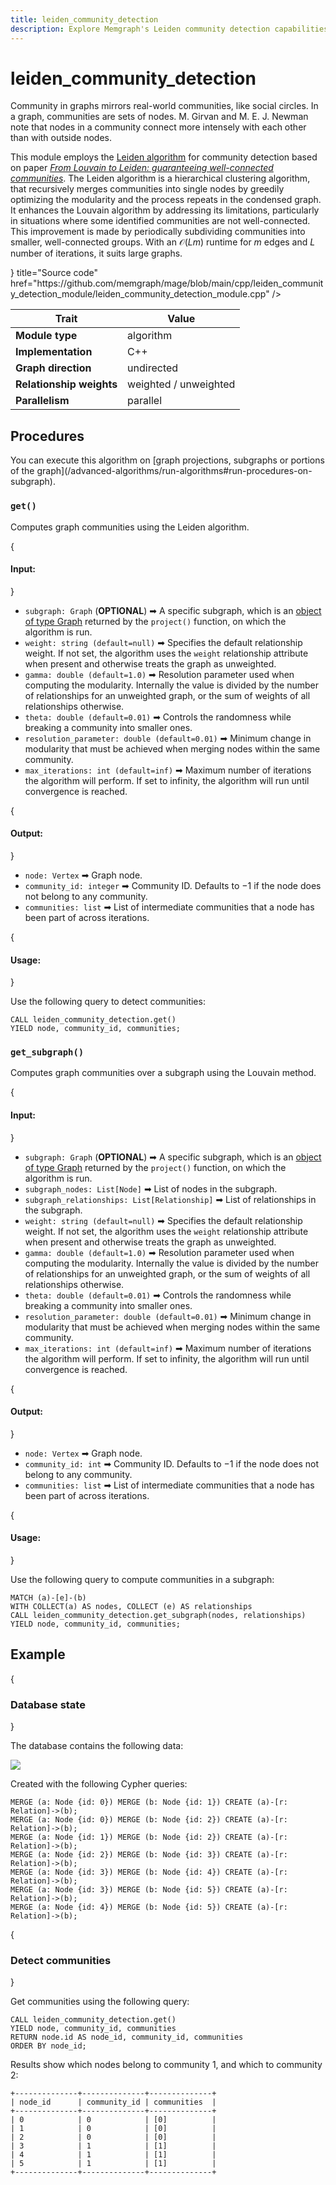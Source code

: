 ```yaml
---
title: leiden_community_detection
description: Explore Memgraph's Leiden community detection capabilities and learn how to analyze the structure of complex networks. Access tutorials and comprehensive documentation to enhance your understanding of Leiden community detection algorithm.
---
```



# leiden_community_detection

Community in graphs mirrors real-world communities, like social circles. In a
graph, communities are sets of nodes. M. Girvan and M. E. J. Newman note that
nodes in a community connect more intensely with each other than with outside
nodes.

This module employs the [Leiden
algorithm](https://en.wikipedia.org/wiki/Leiden_algorithm) for community detection
based on paper [*From Louvain to Leiden: guaranteeing well-connected communities*](https://arxiv.org/abs/1810.08473). 
The Leiden algorithm is a hierarchical clustering algorithm, that recursively merges communities into single nodes by greedily optimizing the modularity and the process repeats in the condensed graph.
It enhances the Louvain algorithm by addressing its limitations, particularly in situations where some identified communities are not well-connected. 
This improvement is made by periodically subdividing communities into smaller, well-connected groups.
With an $\mathcal{O}(Lm)$ runtime for $m$ edges and $L$ number of iterations, it suits large graphs.

<Cards>
  <Card
    icon={<GitHub />}
    title="Source code"
    href="https://github.com/memgraph/mage/blob/main/cpp/leiden_community_detection_module/leiden_community_detection_module.cpp"
  />
</Cards>

| Trait                    | Value                                                                                                       |
| ------------------------ | --------------------- |
| **Module type**          | algorithm             |
| **Implementation**       | C++                   |
| **Graph direction**      | undirected            |
| **Relationship weights** | weighted / unweighted |
| **Parallelism**          | parallel              |

## Procedures

<Callout type="info">
You can execute this algorithm on [graph projections, subgraphs or portions of the graph](/advanced-algorithms/run-algorithms#run-procedures-on-subgraph).
</Callout>

### `get()`

Computes graph communities using the Leiden algorithm.

{<h4> Input: </h4>}

- `subgraph: Graph` (**OPTIONAL**) ➡ A specific subgraph, which is an [object of type Graph](/advanced-algorithms/run-algorithms#run-procedures-on-subgraph) returned by the `project()` function, on which the algorithm is run.
- `weight: string (default=null)` ➡ Specifies the default relationship weight. If not set, 
  the algorithm uses the `weight` relationship attribute when present and otherwise 
  treats the graph as unweighted.
- `gamma: double (default=1.0)` ➡ Resolution parameter used when computing the modularity. Internally the value is divided by the number of relationships for an unweighted graph, or the sum of weights of all relationships otherwise.
- `theta: double (default=0.01)` ➡ Controls the randomness while breaking a community into smaller ones.
- `resolution_parameter: double (default=0.01)` ➡  Minimum change in modularity that must be achieved when merging nodes within the same community.
- `max_iterations: int (default=inf)` ➡ Maximum number of iterations the algorithm will perform. If set to infinity, the algorithm will run until convergence is reached.

{<h4> Output: </h4>}

- `node: Vertex` ➡ Graph node.
- `community_id: integer` ➡ Community ID. Defaults to $-1$ if the node does not belong to any community.
- `communities: list` ➡ List of intermediate communities that a node has been part of across iterations.

{<h4> Usage: </h4>}

Use the following query to detect communities:

```cypher
CALL leiden_community_detection.get()
YIELD node, community_id, communities;
```

### `get_subgraph()`

Computes graph communities over a subgraph using the Louvain method.

{<h4> Input: </h4>}

- `subgraph: Graph` (**OPTIONAL**) ➡ A specific subgraph, which is an [object of type Graph](/advanced-algorithms/run-algorithms#run-procedures-on-subgraph) returned by the `project()` function, on which the algorithm is run.
- `subgraph_nodes: List[Node]` ➡ List of nodes in the subgraph.
- `subgraph_relationships: List[Relationship]` ➡ List of relationships in the subgraph.
- `weight: string (default=null)` ➡ Specifies the default relationship weight. If not set, 
  the algorithm uses the `weight` relationship attribute when present and otherwise 
  treats the graph as unweighted.
- `gamma: double (default=1.0)` ➡ Resolution parameter used when computing the modularity. Internally the value is divided by the number of relationships for an unweighted graph, or the sum of weights of all relationships otherwise.
- `theta: double (default=0.01)` ➡ Controls the randomness while breaking a community into smaller ones.
- `resolution_parameter: double (default=0.01)` ➡  Minimum change in modularity that must be achieved when merging nodes within the same community.
- `max_iterations: int (default=inf)` ➡ Maximum number of iterations the algorithm will perform. If set to infinity, the algorithm will run until convergence is reached.

{<h4> Output: </h4>}

- `node: Vertex` ➡ Graph node.
- `community_id: int` ➡ Community ID. Defaults to $-1$ if the node does not belong to any community.
- `communities: list` ➡ List of intermediate communities that a node has been part of across iterations.

{<h4> Usage: </h4>}

Use the following query to compute communities in a subgraph:

```cypher
MATCH (a)-[e]-(b)
WITH COLLECT(a) AS nodes, COLLECT (e) AS relationships
CALL leiden_community_detection.get_subgraph(nodes, relationships)
YIELD node, community_id, communities;
```

## Example

<Steps>

{<h3> Database state </h3>} 

The database contains the following data: 

![](/pages/advanced-algorithms/available-algorithms/community_detection/community-detection-1.png)

Created with the following Cypher queries:

```cypher
MERGE (a: Node {id: 0}) MERGE (b: Node {id: 1}) CREATE (a)-[r: Relation]->(b);
MERGE (a: Node {id: 0}) MERGE (b: Node {id: 2}) CREATE (a)-[r: Relation]->(b);
MERGE (a: Node {id: 1}) MERGE (b: Node {id: 2}) CREATE (a)-[r: Relation]->(b);
MERGE (a: Node {id: 2}) MERGE (b: Node {id: 3}) CREATE (a)-[r: Relation]->(b);
MERGE (a: Node {id: 3}) MERGE (b: Node {id: 4}) CREATE (a)-[r: Relation]->(b);
MERGE (a: Node {id: 3}) MERGE (b: Node {id: 5}) CREATE (a)-[r: Relation]->(b);
MERGE (a: Node {id: 4}) MERGE (b: Node {id: 5}) CREATE (a)-[r: Relation]->(b);
```

{<h3> Detect communities </h3>} 

Get communities using the following query:

```cypher
CALL leiden_community_detection.get()
YIELD node, community_id, communities
RETURN node.id AS node_id, community_id, communities
ORDER BY node_id;
```

Results show which nodes belong to community 1, and which to community 2:

```plaintext
+--------------+--------------+--------------+
| node_id      | community_id | communities  |
+--------------+--------------+--------------+
| 0            | 0            | [0]          |
| 1            | 0            | [0]          |
| 2            | 0            | [0]          |
| 3            | 1            | [1]          |
| 4            | 1            | [1]          |
| 5            | 1            | [1]          |
+--------------+--------------+--------------+
```

</Steps>